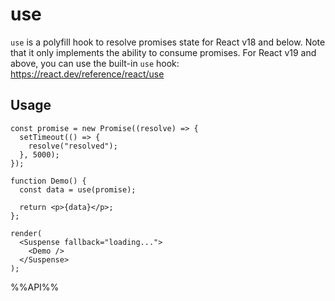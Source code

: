 # use

`use` is a polyfill hook to resolve promises state for React v18 and below. Note that it only implements the ability to consume promises.
For React v19 and above, you can use the built-in `use` hook: https://react.dev/reference/react/use

## Usage

```tsx live noInline
const promise = new Promise((resolve) => {
  setTimeout(() => {
    resolve("resolved");
  }, 5000);
});

function Demo() {
  const data = use(promise);

  return <p>{data}</p>;
};

render(
  <Suspense fallback="loading...">
    <Demo />
  </Suspense>
);

```

%%API%%
